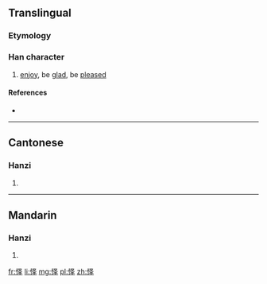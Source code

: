 {{also|懌}}
==Translingual==

===Etymology===
{{Han simp|懌|f=睪|t=𠬤}}

===Han character===
{{Han char|rn=61|rad=心|as=05|sn=8|four=|canj=PEQ|ids=⿰忄𠬤}}

# [[enjoy]], be [[glad]], be [[pleased]]

====References====
* {{Han ref|kx=0383.111|hdz=42288.110|uh=603F|ud=24639}}

----

==Cantonese==

===Hanzi===
{{yue-hanzi|jyut=[[jik6]]|y=yik6|tra=懌}}

# {{defn|lang=yue|sort=心05}}

----

==Mandarin==

===Hanzi===
{{cmn-hanzi|tra=懌|pin=[[yì]] ([[yi4]])|wg=i<sup>4</sup>}}

# {{defn|lang=cmn|sort=心05}}

[[fr:怿]]
[[li:怿]]
[[mg:怿]]
[[pl:怿]]
[[zh:怿]]